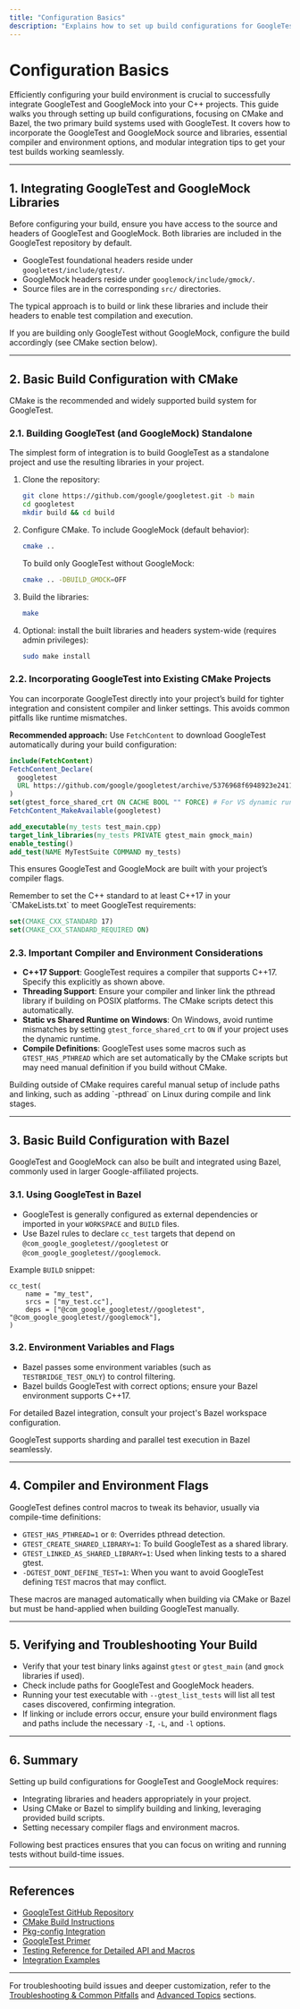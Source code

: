 ```yaml
---
title: "Configuration Basics"
description: "Explains how to set up build configurations for GoogleTest and GoogleMock, including integrating the libraries into a user project, basic settings for CMake and Bazel, and any necessary environment or compiler options for a successful build."
---
```


# Configuration Basics

Efficiently configuring your build environment is crucial to successfully integrate GoogleTest and GoogleMock into your C++ projects. This guide walks you through setting up build configurations, focusing on CMake and Bazel, the two primary build systems used with GoogleTest. It covers how to incorporate the GoogleTest and GoogleMock source and libraries, essential compiler and environment options, and modular integration tips to get your test builds working seamlessly.

---

## 1. Integrating GoogleTest and GoogleMock Libraries

Before configuring your build, ensure you have access to the source and headers of GoogleTest and GoogleMock. Both libraries are included in the GoogleTest repository by default.

- GoogleTest foundational headers reside under `googletest/include/gtest/`.
- GoogleMock headers reside under `googlemock/include/gmock/`.
- Source files are in the corresponding `src/` directories.

The typical approach is to build or link these libraries and include their headers to enable test compilation and execution.

<Callout type="info">
If you are building only GoogleTest without GoogleMock, configure the build accordingly (see CMake section below).
</Callout>

---

## 2. Basic Build Configuration with CMake

CMake is the recommended and widely supported build system for GoogleTest.

### 2.1. Building GoogleTest (and GoogleMock) Standalone

The simplest form of integration is to build GoogleTest as a standalone project and use the resulting libraries in your project.

1. Clone the repository:

   ```bash
   git clone https://github.com/google/googletest.git -b main
   cd googletest
   mkdir build && cd build
   ```

2. Configure CMake. To include GoogleMock (default behavior):

   ```bash
   cmake ..
   ```

   To build only GoogleTest without GoogleMock:

   ```bash
   cmake .. -DBUILD_GMOCK=OFF
   ```

3. Build the libraries:

   ```bash
   make
   ```

4. Optional: install the built libraries and headers system-wide (requires admin privileges):

   ```bash
   sudo make install
   ```

### 2.2. Incorporating GoogleTest into Existing CMake Projects

You can incorporate GoogleTest directly into your project’s build for tighter integration and consistent compiler and linker settings. This avoids common pitfalls like runtime mismatches.

**Recommended approach:** Use `FetchContent` to download GoogleTest automatically during your build configuration:

```cmake
include(FetchContent)
FetchContent_Declare(
  googletest
  URL https://github.com/google/googletest/archive/5376968f6948923e2411081fd9372e71a59d8e77.zip
)
set(gtest_force_shared_crt ON CACHE BOOL "" FORCE) # For VS dynamic runtime compatibility
FetchContent_MakeAvailable(googletest)

add_executable(my_tests test_main.cpp)
target_link_libraries(my_tests PRIVATE gtest_main gmock_main)
enable_testing()
add_test(NAME MyTestSuite COMMAND my_tests)
```

This ensures GoogleTest and GoogleMock are built with your project’s compiler flags.

<Tip>
Remember to set the C++ standard to at least C++17 in your `CMakeLists.txt` to meet GoogleTest requirements:

```cmake
set(CMAKE_CXX_STANDARD 17)
set(CMAKE_CXX_STANDARD_REQUIRED ON)
```

</Tip>

### 2.3. Important Compiler and Environment Considerations

- **C++17 Support**: GoogleTest requires a compiler that supports C++17. Specify this explicitly as shown above.
- **Threading Support**: Ensure your compiler and linker link the pthread library if building on POSIX platforms. The CMake scripts detect this automatically.
- **Static vs Shared Runtime on Windows**: On Windows, avoid runtime mismatches by setting `gtest_force_shared_crt` to `ON` if your project uses the dynamic runtime.
- **Compile Definitions**: GoogleTest uses some macros such as `GTEST_HAS_PTHREAD` which are set automatically by the CMake scripts but may need manual definition if you build without CMake.

<Warning>
Building outside of CMake requires careful manual setup of include paths and linking, such as adding `-pthread` on Linux during compile and link stages.
</Warning>

---

## 3. Basic Build Configuration with Bazel

GoogleTest and GoogleMock can also be built and integrated using Bazel, commonly used in larger Google-affiliated projects.

### 3.1. Using GoogleTest in Bazel

- GoogleTest is generally configured as external dependencies or imported in your `WORKSPACE` and `BUILD` files.
- Use Bazel rules to declare `cc_test` targets that depend on `@com_google_googletest//googletest` or `@com_google_googletest//googlemock`.

Example `BUILD` snippet:

```starlark
cc_test(
    name = "my_test",
    srcs = ["my_test.cc"],
    deps = ["@com_google_googletest//googletest", "@com_google_googletest//googlemock"],
)
```

### 3.2. Environment Variables and Flags

- Bazel passes some environment variables (such as `TESTBRIDGE_TEST_ONLY`) to control filtering.
- Bazel builds GoogleTest with correct options; ensure your Bazel environment supports C++17.

For detailed Bazel integration, consult your project's Bazel workspace configuration.

<Tip>
GoogleTest supports sharding and parallel test execution in Bazel seamlessly.
</Tip>

---

## 4. Compiler and Environment Flags

GoogleTest defines control macros to tweak its behavior, usually via compile-time definitions:

- `GTEST_HAS_PTHREAD=1` or `0`: Overrides pthread detection.
- `GTEST_CREATE_SHARED_LIBRARY=1`: To build GoogleTest as a shared library.
- `GTEST_LINKED_AS_SHARED_LIBRARY=1`: Used when linking tests to a shared gtest.
- `-DGTEST_DONT_DEFINE_TEST=1`: When you want to avoid GoogleTest defining `TEST` macros that may conflict.

These macros are managed automatically when building via CMake or Bazel but must be hand-applied when building GoogleTest manually.

---

## 5. Verifying and Troubleshooting Your Build

- Verify that your test binary links against `gtest` or `gtest_main` (and `gmock` libraries if used).
- Check include paths for GoogleTest and GoogleMock headers.
- Running your test executable with `--gtest_list_tests` will list all test cases discovered, confirming integration.
- If linking or include errors occur, ensure your build environment flags and paths include the necessary `-I`, `-L`, and `-l` options.

---

## 6. Summary

Setting up build configurations for GoogleTest and GoogleMock requires:

- Integrating libraries and headers appropriately in your project.
- Using CMake or Bazel to simplify building and linking, leveraging provided build scripts.
- Setting necessary compiler flags and environment macros.

Following best practices ensures that you can focus on writing and running tests without build-time issues.

---

## References

- [GoogleTest GitHub Repository](https://github.com/google/googletest)
- [CMake Build Instructions](../googletest/README.md#build-with-cmake)
- [Pkg-config Integration](../docs/pkgconfig.md)
- [GoogleTest Primer](../docs/primer.md)
- [Testing Reference for Detailed API and Macros](../docs/reference/testing.md)
- [Integration Examples](../guides/integration-examples-and-best-practices/integrating-into-cmake-bazel-builds.md)

---

For troubleshooting build issues and deeper customization, refer to the [Troubleshooting & Common Pitfalls](../getting-started/first-test-usage/troubleshooting-setup.md) and [Advanced Topics](../docs/advanced.md) sections.

